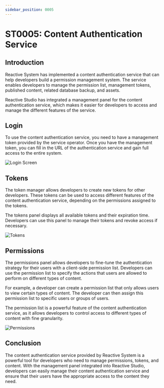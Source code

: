 ```yaml
---
sidebar_position: 0005
---
```


# ST0005: Content Authentication Service

## Introduction

Reactive System has implemented a content authentication service that can help
developers build a permission management system. The service enables developers
to manage the permission list, management tokens, published content, related
database backup, and assets.

Reactive Studio has integrated a management panel for the content authentication
service, which makes it easier for developers to access and manage the different
features of the service.

## Login

To use the content authentication service, you need to have a management token
provided by the service operator. Once you have the management token, you can
fill in the URL of the authentication service and gain full access to the entire
system.

![Login Screen](./images/login.png)

## Tokens

The token manager allows developers to create new tokens for other developers.
These tokens can be used to access different features of the content
authentication service, depending on the permissions assigned to the tokens.

The tokens panel displays all available tokens and their expiration time.
Developers can use this panel to manage their tokens and revoke access if
necessary.

![Tokens](./images/tokens.png)

## Permissions

The permissions panel allows developers to fine-tune the authentication strategy
for their users with a client-side permission list. Developers can use the
permission list to specify the actions that users are allowed to perform on
different types of content.

For example, a developer can create a permission list that only allows users to
view certain types of content. The developer can then assign this permission
list to specific users or groups of users.

The permission list is a powerful feature of the content authentication service,
as it allows developers to control access to different types of content with
fine granularity.

![Permissions](./images/permissions.png)

## Conclusion

The content authentication service provided by Reactive System is a powerful
tool for developers who need to manage permissions, tokens, and content. With
the management panel integrated into Reactive Studio, developers can easily
manage their content authentication service and ensure that their users have the
appropriate access to the content they need.
